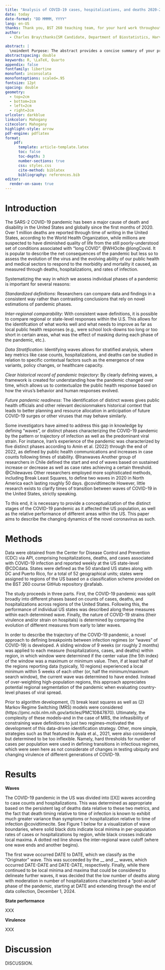 ```yaml
---
title: "Analysis of COVID-19 cases, hospitalizations, and deaths 2020-2024"
date: today
date-format: "DD MMMM, YYYY"
lang: en-US
thanks: Thank you, BST 260 teaching team, for your hard work throughout the semester. 
author: 
  - Charles Bray\thanks{SM Candidate, Department of Biostatistics, Harvard TH Chan School of Public Health, \href{mailto:bray@hcp.med.harvard.edu}{\texttt{bray@hcp.med.harvard.edu}}}

abstract: |
  \noindent Purpose: The abstract provides a concise summary of your project, including its objectives, key findings, and significance. Write this section last, after completing all other sections, to accurately reflect your project’s focus and main results. Guidelines: Limit this section to 150-200 words. Briefly outline the purpose of your study, the approach you used, and the primary results and conclusions. The abstract should be clear, succinct, and give readers an immediate understanding of what your project entails.
abstractspacing: double
keywords: R, \LaTeX, Quarto
appendix: false
fontfamily: libertine
monofont: inconsolata
monofontoptions: scaled=.95
fontsize: 12pt
spacing: double
geometry: 
  - top=2cm
  - bottom=2cm
  - left=2cm
  - right=2cm
urlcolor: darkblue
linkcolor: Mahogany
citecolor: Mahogany
highlight-style: arrow
pdf-engine: pdflatex
format: 
    pdf:
      template: article-template.latex
      toc: false
      toc-depth: 3
      number-sections: true
      css: styles.css
      cite-method: biblatex
      bibliography: references.bib
editor:
  render-on-save: true
---
```


\newpage

# Introduction {#sec-introduction}

The SARS-2 COVID-19 pandemic has been a major cause of death and disability in the United States and globally since the first months of 2020. Over 1 million deaths are reported through time of writing in the United States, according to the World Health Organization, while millions are suspected to have diminished quality of life from the still poorly-understood set of conditions associated with "long COVID". @WHOcite @longCovid. It is popular to describe the net consequences of the pandemic but less so to assess the evolution of the virus and the evolving ability of our public health and medical sectors to respond to the morbidity and mortality it caused, as measured through deaths, hospitalizations, and rates of infection.

Systematizing the way in which we assess individual phases of a pandemic is important for several reasons:

*Standardized definitions*: Researchers can compare data and findings in a consistent way rather than contrasting conclusions that rely on novel estimations of pandemic phases.

*Inter-regional comparability*: With consistent wave definitions, it is possible to compare regional or state-level responses within the U.S. This allows for the identifcation of what works well and what needs to improve as far as local public health responses (e.g., were school lock-downs too long or too short in certain areas, what was the effect of masking during each phase of the pandemic, etc.).

*Data Stratification*: Identifying waves allows for stratified analysis, where key metrics like case counts, hospitalizations, and deaths can be studied in relation to specific contextual factors such as the emergence of new variants, policy changes, or healthcare capacity.

*Clear historical record of pandemic trajectory*: By clearly defining waves, a framework is created for understanding how the pandemic changed over time, which allows us to contextualize the public health response based on how the virus's behavior and human responses evolved.

*Future pandemic readiness*: The identification of distinct waves gives public health officials and other relevant decisionmakers historical context that leads to better planning and resource allocation in anticipation of future COVID-19 surges or other viruses that may behave similarly.

Some investigators have aimed to address this gap in knowledge by defining "waves", or distinct phases characterizing the COVID-19 pandemic by the pattern or trajectory of infection as well as the predominant viral strain. For instance, Iran's experience of the pandemic was characterized by five distinct phases according to Amin et al. (2022) through the end of 2022, as defined by public health communications and increases in case counts following times of stability. @Iranwaves Another group of researchers in Chile defined the start and end of waves based on sustained increase or decrease as well as case rates achieving a certain threshold. @Chilewaves Other researchers employed more sophisticated methods, including Break Least Squares, to define two waves in 2020 in North America each lasting roughly 50 days. @covidtimecite However, little research exists to clarify times of transition between waves of COVID-19 in the United States, strictly speaking.

To this end, it is necessary to provide a conceptualization of the distinct stages of the COVID-19 pandemic as it affected the US population, as well as the relative performance of different areas within the US. This paper aims to describe the changing dynamics of the novel coronavirus as such.

\newpage

# Methods {#sec-methods}

Data were obtained from the Center for Disease Control and Prevention (CDC) via API, comprising hospitalizations, deaths, and cases associated with COVID-19 infection and reported weekly at the US state-level @CDCdata. States were defined as the 50 standard US states along with DC and Puerto Rico, for a total of 52 geographical units; states were assigned to regions of the US based on a classification scheme provided on the BST 260 course GitHub repository @rafalab.

The study proceeds in three parts. First, the COVID-19 pandemic was split broadly into different phases based on counts of cases, deaths, and hospitalizations across regions of the United States. Following this, the performance of individual US states was described along these measures within each determined wave. Finally, the nature of COVID-19 strains (their virulence and/or strain on hospitals) is determined by comparing the evolution of different measures from early to later waves.

In order to describe the trajectory of the COVID-19 pandemic, a novel approach to defining breakpoints between infection regimes (or "waves" of COVID-19) is developed. A sliding window of 9 weeks (or roughly 2 months) was applied to each measure (hospitalizations, cases, and deaths) within region, in which window were determined if the center value (the 5th index) of the window was a maximum or minimum value. Then, if at least half of the regions reporting data (typically, 10 regions) experienced a local minimum within 5 weeks of each other (or, half the minimum/maximum search window), the current wave was determined to have ended. Instead of over-weighting high-population regions, this approach appreciates potential regional segmentation of the pandemic when evaluating country-level phases of viral spread.

Prior to algorithm development, (1) break least squares as well as (2) Markov Regime Switching (MRS) models were considered (https://pmc.ncbi.nlm.nih.gov/articles/PMC10847870). Ultimately, the complexity of these models–and in the case of MRS, the infeasibility of constraining wave definitions to just two regimes–motivated the development of this data-driven identification strategy. Other, more simple, strategies such as that featured in Ayala et al., 2021, were also considered but determined to be too inflexible. Namely, hard thresholds for number of cases per population were used in defining transitions in infectious regimes, which were seen here as not considerate of changes in testing ubiquity and changing virulence of different generations of COVID-19.

# Results {#sec-results}

**Waves**

The COVID-19 pandemic in the US was divided into \[\[X\]\] waves according to case counts and hospitalizations. This was determined as appropriate based on the persistent lag of deaths data relative to these two metrics, and the fact that death timing relative to time of infection is known to exhibit much greater variance than symptoms or hospitalization relative to time of infection @covidtimecite. See Figure 1 below for a visualization of wave boundaries, where solid black dots indicate local minima in per-population rates of cases or hospitalizations by region, while black crosses indicate local maxima. A dotted red line shows the inter-regional wave cutoff (where one wave ends and another begins).

The first wave occurred DATE to DATE, which we classify as the "Originator" wave. This was succeeded by the \_\_ and \_\_ waves, which occurred DATE-DATE and DATE-DATE, respectively. Finally, while there continued to be local minima and maxima that could be considered to delineate further waves, it was decided that the low number of deaths along with moderation in number of hospitalizations characterized a "post-acute" phase of the pandemic, starting at DATE and extending through the end of data collection, December 1, 2024.

**State performance**

XXX

**Virulence**

XXX

# Discussion {#sec-discussion}

DISCUSSION.
